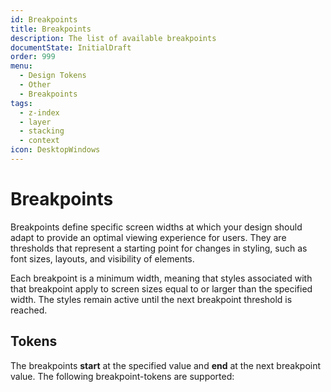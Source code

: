 ```yaml
---
id: Breakpoints
title: Breakpoints
description: The list of available breakpoints
documentState: InitialDraft
order: 999
menu:
  - Design Tokens
  - Other
  - Breakpoints
tags:
  - z-index
  - layer
  - stacking
  - context
icon: DesktopWindows
---
```


# Breakpoints

Breakpoints define specific screen widths at which your design should adapt to
provide an optimal viewing experience for users. They are thresholds that
represent a starting point for changes in styling, such as font sizes, layouts,
and visibility of elements.

Each breakpoint is a minimum width, meaning that styles associated with that
breakpoint apply to screen sizes equal to or larger than the specified width.
The styles remain active until the next breakpoint threshold is reached.

## Tokens

The breakpoints **start** at the specified value and **end** at the next
breakpoint value. The following breakpoint-tokens are supported:

<GenericTokenTableDemo category="breakpoints" />
